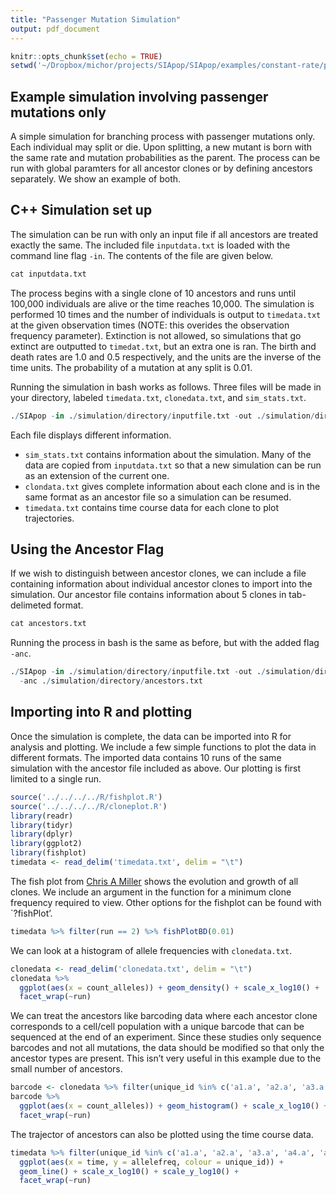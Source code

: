 ```yaml
---
title: "Passenger Mutation Simulation"
output: pdf_document
---
```


```r
knitr::opts_chunk$set(echo = TRUE)
setwd('~/Dropbox/michor/projects/SIApop/SIApop/examples/constant-rate/passenger')
```

## Example simulation involving passenger mutations only

A simple simulation for branching process with passenger mutations only. Each individual may
split or die. Upon splitting, a new mutant is born with the same rate and mutation probabilities
as the parent. The process can be run with global paramters for all ancestor clones or by
defining ancestors separately. We show an example of both.

## C++ Simulation set up

The simulation can be run with only an input file if all ancestors are treated exactly the same.
The included file `inputdata.txt` is loaded with the command line flag `-in`. The contents of
the file are given below. 

```r
cat inputdata.txt
```

The process begins with a single clone of 10 ancestors and runs until 100,000 individuals
are alive or the time reaches 10,000. The simulation is performed 10 times and the number
of individuals is output to `timedata.txt` at the given observation times (NOTE: this
overides the observation frequency parameter). Extinction is not allowed, so simulations
that go extinct are outputted to `timedat.txt`, but an extra one is ran. The birth and
death rates are 1.0 and 0.5 respectively, and the units are the inverse of the time units.
The probability of a mutation at any split is 0.01.

Running the simulation in bash works as follows. Three files will be made in your directory,
labeled `timedata.txt`, `clonedata.txt`, and `sim_stats.txt`.
```r
./SIApop -in ./simulation/directory/inputfile.txt -out ./simulation/directory/
```

Each file displays different information.

- `sim_stats.txt` contains information about the simulation. Many of the data are copied from `inputdata.txt` so that a new simulation can be run as an extension of the current one.
- `clondata.txt` gives complete information about each clone and is in the same format as an ancestor file so a simulation can be resumed.
- `timedata.txt` contains time course data for each clone to plot trajectories.


## Using the Ancestor Flag
If we wish to distinguish between ancestor clones, we can include a file containing
information about individual ancestor clones to import into the simulation. Our ancestor
file contains information about 5 clones in tab-delimeted format.

```r
cat ancestors.txt
```

Running the process in bash is the same as before, but with the added flag `-anc`.

```r
./SIApop -in ./simulation/directory/inputfile.txt -out ./simulation/directory/
  -anc ./simulation/directory/ancestors.txt
```


## Importing into R and plotting

Once the simulation is complete, the data can be imported into R for analysis and
plotting. We include a few simple functions to plot the data in different formats.
The imported data contains 10 runs of the same simulation with the ancestor file
included as above. Our plotting is first limited to a single run.


```r
source('../../../../R/fishplot.R')
source('../../../../R/cloneplot.R')
library(readr)
library(tidyr)
library(dplyr)
library(ggplot2)
library(fishplot)
timedata <- read_delim('timedata.txt', delim = "\t")

```

The fish plot from [Chris A Miller](https://github.com/chrisamiller/fishplot) shows
the evolution and growth of all clones. We include an argument in the function for
a minimum clone frequency required to view. Other options for the fishplot can be found
with `?fishPlot'.

```r
timedata %>% filter(run == 2) %>% fishPlotBD(0.01)
```

We can look at a histogram of allele frequencies with `clonedata.txt`.
```r
clonedata <- read_delim('clonedata.txt', delim = "\t")
clonedata %>%
  ggplot(aes(x = count_alleles)) + geom_density() + scale_x_log10() +
  facet_wrap(~run)
```

We can treat the ancestors like barcoding data where each ancestor clone corresponds
to a cell/cell population with a unique barcode that can be sequenced at the end
of an experiment. Since these studies only sequence barcodes and not all mutations,
the data should be modified so that only the ancestor types are present. This isn't
very useful in this example due to the small number of ancestors.

```r
barcode <- clonedata %>% filter(unique_id %in% c('a1.a', 'a2.a', 'a3.a', 'a4.a', 'a5.a'))
barcode %>%
  ggplot(aes(x = count_alleles)) + geom_histogram() + scale_x_log10() +
  facet_wrap(~run)
```

The trajector of ancestors can also be plotted using the time course data.

```r
timedata %>% filter(unique_id %in% c('a1.a', 'a2.a', 'a3.a', 'a4.a', 'a5.a')) %>%
  ggplot(aes(x = time, y = allelefreq, colour = unique_id)) +
  geom_line() + scale_x_log10() + scale_y_log10() +
  facet_wrap(~run)
```
